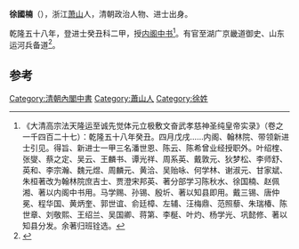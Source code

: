 '''徐國楠'''（{{bd|?||?|}}），浙江[[萧山|萧山]]人，清朝政治人物、进士出身。

乾隆五十八年，登进士癸丑科二甲，授[[内阁中书|内阁中书]]<ref>《大清高宗法天隆运至诚先觉体元立极敷文奋武孝慈神圣纯皇帝实录》（卷之一千四百二十七）：乾隆五十八年癸丑。四月戊戌……内阁、翰林院、带领新进士引见。得旨、新进士一甲三名潘世恩、陈云、陈希曾业经授职外。叶绍楏、张燮、蔡之定、吴云、王麟书、谭光祥、周系英、戴敦元、狄梦松、李师舒、英和、李宗瀚、魏元煜、周麟元、黄洽、吴贻咏、何学林、谢淑元、甘家斌、朱桓著改为翰林院庶吉士、贾澄宋邦英、著分部学习陈秋水、徐国楠、赵佩湘、著以内阁中书用。马学赐、孙锡、殷圻、著以知县即用。戴三锡、唐仲冕、程华国、黄炳奎、郭世谊、俞廷樟、左辅、汪梅鼎、范照藜、朱瑞椿、陈世章、刘敬熙、王绍兰、吴国卿、蒋第、李梴、叶灼、杨学光、巩懿修、著以知县分发。余著归班铨选。</ref>。有官至湖广京畿道御史、山东运河兵备道<ref>{{cite news|title=西施古迹群|url=http://www.xsnet.cn/2007_subject/zjxs/xslzp/453704.shtml|accessdate=2013-07-25|newspaper=走進蕭山}}</ref>。

==参考==
{{reflist}}
{{清朝人物小作品}}
{{乾隆五十八年癸丑科殿試金榜}}
{{DEFAULTSORT:Xu徐}}
[[Category:清朝內閣中書|Category:清朝內閣中書]]
[[Category:蕭山人|Category:蕭山人]]
[[Category:徐姓|Category:徐姓]]